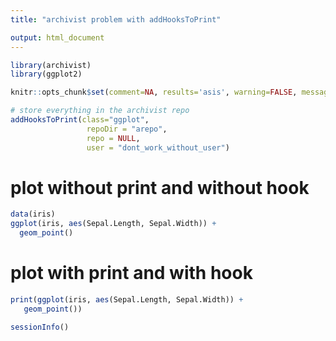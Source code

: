 ---
title: "archivist problem with addHooksToPrint"

output: html_document
---


```{r}
library(archivist)
library(ggplot2)

knitr::opts_chunk$set(comment=NA, results='asis', warning=FALSE, message=FALSE, cache=FALSE)

# store everything in the archivist repo
addHooksToPrint(class="ggplot",
                 repoDir = "arepo", 
                 repo = NULL, 
                 user = "dont_work_without_user")
```

# plot without print and without hook

```{r}
data(iris)
ggplot(iris, aes(Sepal.Length, Sepal.Width)) +
  geom_point() 
```

# plot with print and with hook

```{r}
print(ggplot(iris, aes(Sepal.Length, Sepal.Width)) +
   geom_point()) 
```


```{r, results='markup'}
sessionInfo()
```

